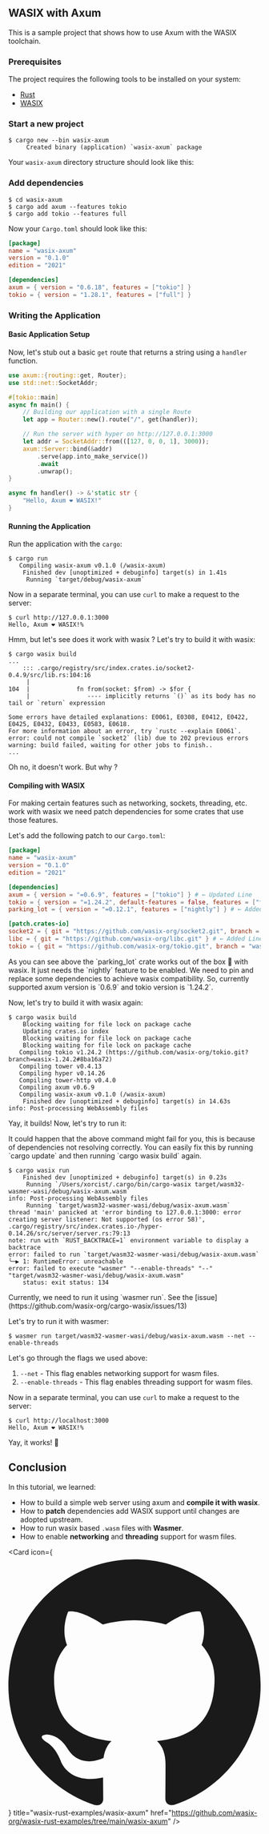 ## WASIX with Axum

This is a sample project that shows how to use Axum with the WASIX toolchain.

### Prerequisites

The project requires the following tools to be installed on your system:

- [Rust](https://www.rust-lang.org/tools/install)
- [WASIX](/docs/language-guide/rust/installation)


<Steps>

### Start a new project

```shell
$ cargo new --bin wasix-axum
     Created binary (application) `wasix-axum` package
```

Your `wasix-axum` directory structure should look like this:

<FileTree>
  <FileTree.Folder name="wasix-axum" defaultOpen>
    <FileTree.Folder name="src" defaultOpen>
      <FileTree.File name="main.rs" />
    </FileTree.Folder>
    <FileTree.File name=".gitignore" />
    <FileTree.File name="Cargo.toml" />
  </FileTree.Folder>
</FileTree>

### Add dependencies

```shell
$ cd wasix-axum
$ cargo add axum --features tokio
$ cargo add tokio --features full
```

Now your `Cargo.toml` should look like this:

```toml filename="Cargo.toml"
[package]
name = "wasix-axum"
version = "0.1.0"
edition = "2021"

[dependencies]
axum = { version = "0.6.18", features = ["tokio"] }
tokio = { version = "1.28.1", features = ["full"] }
```

### Writing the Application

#### Basic Application Setup

Now, let's stub out a basic `get` route that returns a string using a `handler` function.

```rust copy filename="src/main.rs"
use axum::{routing::get, Router};
use std::net::SocketAddr;

#[tokio::main]
async fn main() {
    // Building our application with a single Route
    let app = Router::new().route("/", get(handler));

    // Run the server with hyper on http://127.0.0.1:3000
    let addr = SocketAddr::from(([127, 0, 0, 1], 3000));
    axum::Server::bind(&addr)
        .serve(app.into_make_service())
        .await
        .unwrap();
}

async fn handler() -> &'static str {
    "Hello, Axum ❤️ WASIX!"
}

```

#### Running the Application

Run the application with the `cargo`:

```shell
$ cargo run
   Compiling wasix-axum v0.1.0 (/wasix-axum)
    Finished dev [unoptimized + debuginfo] target(s) in 1.41s
     Running `target/debug/wasix-axum`
```

Now in a separate terminal, you can use `curl` to make a request to the server:

```shell
$ curl http://127.0.0.1:3000
Hello, Axum ❤️ WASIX!%
```

Hmm, but let's see does it work with wasix ? Let's try to build it with wasix:

```shell
$ cargo wasix build
...
    ::: .cargo/registry/src/index.crates.io/socket2-0.4.9/src/lib.rs:104:16
     |
104  |             fn from(socket: $from) -> $for {
     |                ---- implicitly returns `()` as its body has no tail or `return` expression

Some errors have detailed explanations: E0061, E0308, E0412, E0422, E0425, E0432, E0433, E0583, E0618.
For more information about an error, try `rustc --explain E0061`.
error: could not compile `socket2` (lib) due to 202 previous errors
warning: build failed, waiting for other jobs to finish..
...
```

Oh no, it doesn't work. But why ?

#### Compiling with WASIX

<Callout type="info" emoji="ℹ️">
  For making certain features such as networking, sockets, threading, etc. work
  with wasix we need patch dependencies for some crates that use those features.
</Callout>

Let's add the following patch to our `Cargo.toml`:

```toml copy filename="Cargo.toml"
[package]
name = "wasix-axum"
version = "0.1.0"
edition = "2021"

[dependencies]
axum = { version = "=0.6.9", features = ["tokio"] } # ← Updated Line
tokio = { version = "=1.24.2", default-features = false, features = ["full"] } # ← Updated Line
parking_lot = { version = "=0.12.1", features = ["nightly"] } # ← Added Line

[patch.crates-io]
socket2 = { git = "https://github.com/wasix-org/socket2.git", branch = "v0.4.7" } # ← Added Line
libc = { git = "https://github.com/wasix-org/libc.git" } # ← Added Line
tokio = { git = "https://github.com/wasix-org/tokio.git", branch = "wasix-1.24.2" } # ← Added Line
```

<Callout type="info" emoji="ℹ️">
  As you can see above the `parking_lot` crate works out of the box 🚀 with
  wasix. It just needs the `nightly` feature to be enabled.
</Callout>

<Callout type="warning" emoji="🚧">
  We need to pin and replace some dependencies to achieve wasix compatibility.
  So, currently supported axum version is `0.6.9` and tokio version is `1.24.2`.
</Callout>

Now, let's try to build it with wasix again:

```shell
$ cargo wasix build
    Blocking waiting for file lock on package cache
    Updating crates.io index
    Blocking waiting for file lock on package cache
    Blocking waiting for file lock on package cache
   Compiling tokio v1.24.2 (https://github.com/wasix-org/tokio.git?branch=wasix-1.24.2#8ba16a72)
   Compiling tower v0.4.13
   Compiling hyper v0.14.26
   Compiling tower-http v0.4.0
   Compiling axum v0.6.9
   Compiling wasix-axum v0.1.0 (/wasix-axum)
    Finished dev [unoptimized + debuginfo] target(s) in 14.63s
info: Post-processing WebAssembly files
```

Yay, it builds! Now, let's try to run it:

<Callout type="error" emoji="🚨">
  It could happen that the above command might fail for you, this is because of
  dependencies not resolving correctly. You can easily fix this by running
  `cargo update` and then running `cargo wasix build` again.
</Callout>

```shell
$ cargo wasix run
    Finished dev [unoptimized + debuginfo] target(s) in 0.23s
     Running `/Users/xorcist/.cargo/bin/cargo-wasix target/wasm32-wasmer-wasi/debug/wasix-axum.wasm`
info: Post-processing WebAssembly files
     Running `target/wasm32-wasmer-wasi/debug/wasix-axum.wasm`
thread 'main' panicked at 'error binding to 127.0.0.1:3000: error creating server listener: Not supported (os error 58)', .cargo/registry/src/index.crates.io-/hyper-0.14.26/src/server/server.rs:79:13
note: run with `RUST_BACKTRACE=1` environment variable to display a backtrace
error: failed to run `target/wasm32-wasmer-wasi/debug/wasix-axum.wasm`
╰─▶ 1: RuntimeError: unreachable
error: failed to execute "wasmer" "--enable-threads" "--" "target/wasm32-wasmer-wasi/debug/wasix-axum.wasm"
    status: exit status: 134
```

<Callout type="warning" emoji="🚧">
  Currently, we need to run it using `wasmer run`. See the
  [issue](https://github.com/wasix-org/cargo-wasix/issues/13)
</Callout>

Let's try to run it with wasmer:

```shell copy
$ wasmer run target/wasm32-wasmer-wasi/debug/wasix-axum.wasm --net --enable-threads
```

Let's go through the flags we used above:

1. `--net` - This flag enables networking support for wasm files.
2. `--enable-threads` - This flag enables threading support for wasm files.

Now in a separate terminal, you can use `curl` to make a request to the server:

```shell
$ curl http://localhost:3000
Hello, Axum ❤️ WASIX!%
```

Yay, it works! 🎉

</Steps>

## Conclusion

In this tutorial, we learned:

- How to build a simple web server using axum and **compile it with wasix**.
- How to **patch** dependencies add WASIX support until changes are adopted upstream.
- How to run wasix based `.wasm` files with **Wasmer**.
- How to enable **networking** and **threading** support for wasm files.


<Card
  icon={
    <svg viewBox="0 0 24 24" className=" transform scale-[120%] mr-2">
      <path
        fill="currentColor"
        d="M12 .297c-6.63 0-12 5.373-12 12 0 5.303 3.438 9.8 8.205 11.385.6.113.82-.258.82-.577 0-.285-.01-1.04-.015-2.04-3.338.724-4.042-1.61-4.042-1.61C4.422 18.07 3.633 17.7 3.633 17.7c-1.087-.744.084-.729.084-.729 1.205.084 1.838 1.236 1.838 1.236 1.07 1.835 2.809 1.305 3.495.998.108-.776.417-1.305.76-1.605-2.665-.3-5.466-1.332-5.466-5.93 0-1.31.465-2.38 1.235-3.22-.135-.303-.54-1.523.105-3.176 0 0 1.005-.322 3.3 1.23.96-.267 1.98-.399 3-.405 1.02.006 2.04.138 3 .405 2.28-1.552 3.285-1.23 3.285-1.23.645 1.653.24 2.873.12 3.176.765.84 1.23 1.91 1.23 3.22 0 4.61-2.805 5.625-5.475 5.92.42.36.81 1.096.81 2.22 0 1.606-.015 2.896-.015 3.286 0 .315.21.69.825.57C20.565 22.092 24 17.592 24 12.297c0-6.627-5.373-12-12-12"
      />
    </svg>
  }
  title="wasix-rust-examples/wasix-axum"
  href="https://github.com/wasix-org/wasix-rust-examples/tree/main/wasix-axum"
/>
